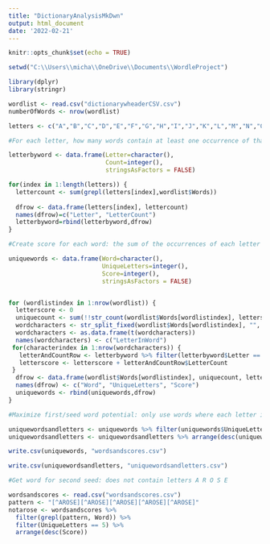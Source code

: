 ---
title: "DictionaryAnalysisMkDwn"
output: html_document
date: '2022-02-21'
---

```{r setup, include=FALSE}
knitr::opts_chunk$set(echo = TRUE)
```

```{r setupwork}
setwd("C:\\Users\\micha\\OneDrive\\Documents\\WordleProject")

library(dplyr)
library(stringr)
```

```{r readdata}
wordlist <- read.csv("dictionarywheaderCSV.csv")
numberOfWords <- nrow(wordlist)
```

```{r letterlist}
letters <- c("A","B","C","D","E","F","G","H","I","J","K","L","M","N","O","P","Q","R","S","T","U","V","W","X","Y","Z")
```

```{r sumletters}
#For each letter, how many words contain at least one occurrence of that letter?

letterbyword <- data.frame(Letter=character(),
                           Count=integer(),
                           stringsAsFactors = FALSE)

for(index in 1:length(letters)) {
  lettercount <- sum(grepl(letters[index],wordlist$Words))
  
  dfrow <- data.frame(letters[index], lettercount)
  names(dfrow)=c("Letter", "LetterCount")
  letterbyword=rbind(letterbyword,dfrow)
}

```

```{r wordsuniquelettersonly}
#Create score for each word: the sum of the occurrences of each letter in the word

uniquewords <- data.frame(Word=character(),
                          UniqueLetters=integer(),
                          Score=integer(),
                          stringsAsFactors = FALSE)


for (wordlistindex in 1:nrow(wordlist)) {
  letterscore <- 0
  uniquecount <- sum(!!str_count(wordlist$Words[wordlistindex], letters))
  wordcharacters <- str_split_fixed(wordlist$Words[wordlistindex], "", Inf)
  wordcharacters <- as.data.frame(t(wordcharacters))
  names(wordcharacters) <- c("LetterInWord")
 for(characterindex in 1:nrow(wordcharacters)) {
   letterAndCountRow <- letterbyword %>% filter(letterbyword$Letter == wordcharacters$LetterInWord[characterindex])
   letterscore <- letterscore + letterAndCountRow$LetterCount
 }
  dfrow <- data.frame(wordlist$Words[wordlistindex], uniquecount, letterscore)
  names(dfrow) <- c("Word", "UniqueLetters", "Score")
  uniquewords <- rbind(uniquewords,dfrow)
}


```

```{r uniquewordsandletters}
#Maximize first/seed word potential: only use words where each letter is used only once.

uniquewordsandletters <- uniquewords %>% filter(uniquewords$UniqueLetters == 5)
uniquewordsandletters <- uniquewordsandletters %>% arrange(desc(uniquewordsandletters$Score))
```

```{r savecsv1}

write.csv(uniquewords, "wordsandscores.csv")
```

```{r savecsv2}

write.csv(uniquewordsandletters, "uniquewordsandletters.csv")
```

```{r not_arose}
#Get word for second seed: does not contain letters A R O S E

wordsandscores <- read.csv("wordsandscores.csv")
pattern <- "[^AROSE][^AROSE][^AROSE][^AROSE][^AROSE]"
notarose <- wordsandscores %>% 
  filter(grepl(pattern, Word)) %>% 
  filter(UniqueLetters == 5) %>% 
  arrange(desc(Score))
```



```{r scratch}
```

